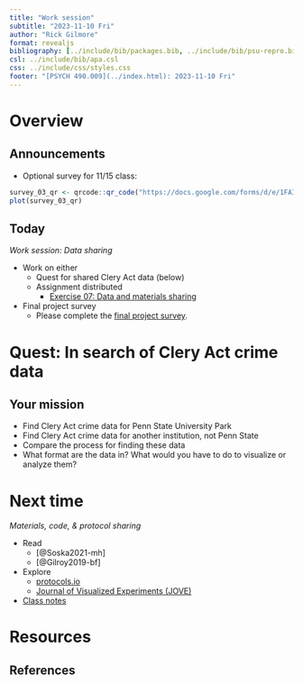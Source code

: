 ```yaml
---
title: "Work session"
subtitle: "2023-11-10 Fri"
author: "Rick Gilmore"
format: revealjs
bibliography: [../include/bib/packages.bib, ../include/bib/psu-repro.bib]
csl: ../include/bib/apa.csl
css: ../include/css/styles.css
footer: "[PSYCH 490.009](../index.html): 2023-11-10 Fri"
---
```


# Overview

## Announcements

- Optional survey for [11/15 class]{.orange_due}:

```r
survey_03_qr <- qrcode::qr_code("https://docs.google.com/forms/d/e/1FAIpQLSf9w7CHjZD7jon1-_BsR_ZZHlIEVdKY0x4nJwh7v8AyXlpUmg/viewform?usp=sf_link")
plot(survey_03_qr)
```

## Today

*Work session: Data sharing*

- Work on either
  -   Quest for shared Clery Act data (below)
  - [Assignment distributed]{.green_assigned}
      - [Exercise 07: Data and materials sharing](exercises/ex07-sharing.qmd)
- [Final project survey]{.green_assigned}
    - Please complete the [final project survey](https://forms.gle/L92wWFSpcdyLT4MR9).
    
# Quest: In search of Clery Act crime data

## Your mission

- Find Clery Act crime data for Penn State University Park
- Find Clery Act crime data for another institution, not Penn State
- Compare the process for finding these data
- What format are the data in? What would you have to do to visualize or analyze them?

# Next time

*Materials, code, & protocol sharing*

- Read
    - [@Soska2021-mh]
    - [@Gilroy2019-bf]
- Explore
    - [protocols.io](https://www.protocols.io/)
    - [Journal of Visualized Experiments (JOVE)](https://www.jove.com/)
- [Class notes](wk13-2023-11-13.qmd)

# Resources

## References

